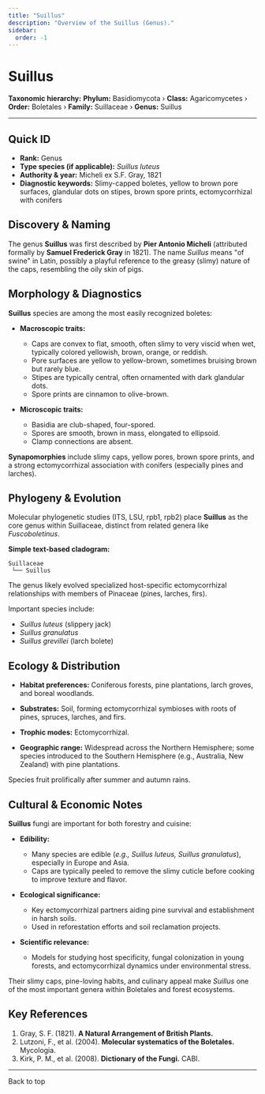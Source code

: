 ```yaml
---
title: "Suillus"
description: "Overview of the Suillus (Genus)."
sidebar:
  order: -1
---
```



# Suillus <Badge variant="note" text="Genus" />

**Taxonomic hierarchy:** **Phylum:** Basidiomycota › **Class:** Agaricomycetes › **Order:** Boletales › **Family:** Suillaceae › **Genus:** Suillus

---

## Quick ID
* **Rank:** Genus  
* **Type species (if applicable):** _Suillus luteus_  
* **Authority & year:** Micheli ex S.F. Gray, 1821  
* **Diagnostic keywords:** Slimy-capped boletes, yellow to brown pore surfaces, glandular dots on stipes, brown spore prints, ectomycorrhizal with conifers  

## Discovery & Naming
The genus **Suillus** was first described by **Pier Antonio Micheli** (attributed formally by **Samuel Frederick Gray** in 1821). The name _Suillus_ means "of swine" in Latin, possibly a playful reference to the greasy (slimy) nature of the caps, resembling the oily skin of pigs.

## Morphology & Diagnostics
**Suillus** species are among the most easily recognized boletes:

- **Macroscopic traits:**
  - Caps are convex to flat, smooth, often slimy to very viscid when wet, typically colored yellowish, brown, orange, or reddish.
  - Pore surfaces are yellow to yellow-brown, sometimes bruising brown but rarely blue.
  - Stipes are typically central, often ornamented with dark glandular dots.
  - Spore prints are cinnamon to olive-brown.

- **Microscopic traits:**
  - Basidia are club-shaped, four-spored.
  - Spores are smooth, brown in mass, elongated to ellipsoid.
  - Clamp connections are absent.

**Synapomorphies** include slimy caps, yellow pores, brown spore prints, and a strong ectomycorrhizal association with conifers (especially pines and larches).

## Phylogeny & Evolution
Molecular phylogenetic studies (ITS, LSU, rpb1, rpb2) place **Suillus** as the core genus within Suillaceae, distinct from related genera like _Fuscoboletinus_.

**Simple text-based cladogram:**
```
Suillaceae
 └── Suillus
```
The genus likely evolved specialized host-specific ectomycorrhizal relationships with members of Pinaceae (pines, larches, firs).

Important species include:

- _Suillus luteus_ (slippery jack)
- _Suillus granulatus_
- _Suillus grevillei_ (larch bolete)

## Ecology & Distribution
- **Habitat preferences:** Coniferous forests, pine plantations, larch groves, and boreal woodlands.
- **Substrates:** Soil, forming ectomycorrhizal symbioses with roots of pines, spruces, larches, and firs.
- **Trophic modes:** Ectomycorrhizal.

- **Geographic range:** Widespread across the Northern Hemisphere; some species introduced to the Southern Hemisphere (e.g., Australia, New Zealand) with pine plantations.

Species fruit prolifically after summer and autumn rains.

## Cultural & Economic Notes
**Suillus** fungi are important for both forestry and cuisine:

- **Edibility:**
  - Many species are edible (_e.g., Suillus luteus, Suillus granulatus_), especially in Europe and Asia.
  - Caps are typically peeled to remove the slimy cuticle before cooking to improve texture and flavor.

- **Ecological significance:**
  - Key ectomycorrhizal partners aiding pine survival and establishment in harsh soils.
  - Used in reforestation efforts and soil reclamation projects.

- **Scientific relevance:**
  - Models for studying host specificity, fungal colonization in young forests, and ectomycorrhizal dynamics under environmental stress.

Their slimy caps, pine-loving habits, and culinary appeal make _Suillus_ one of the most important genera within Boletales and forest ecosystems.

## Key References
1. Gray, S. F. (1821). **A Natural Arrangement of British Plants.**  
2. Lutzoni, F., et al. (2004). **Molecular systematics of the Boletales.** Mycologia.  
3. Kirk, P. M., et al. (2008). **Dictionary of the Fungi.** CABI.

---

<LinkButton href="#top" variant="minimal" icon="arrow-up">
  Back to top
</LinkButton>
